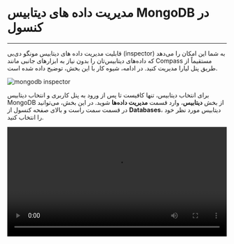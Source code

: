 

<Layout>
<Head>
<title>مستندات مدیریت داده های MongoDB در کنسول - لیارا</title>
<meta property="og:title" content="مستندات خدمات رایانش ابری لیارا" />
<meta property="og:description" content="مستندات آشنایی با نحوه مدیریت داده‌های دیتابیس MongoDB در کنسول لیارا "  />
<meta property="og:image" content="https://media.liara.ir/logos/liara-poster.jpg" />
</Head>

# مدیریت داده های دیتابیس MongoDB در کنسول 
<hr className="mb-2" />

قابلیت مدیریت داده های دیتابیس مونگو دی‌بی (inspector) به شما این امکان را می‌دهد که داده‌های دیتابیس‌تان را بدون نیاز به ابزارهای جانبی مانند <Important>Compass</Important> مستقیماً از طریق پنل لیارا مدیریت کنید.
در ادامه، شیوه کار با این بخش، توضیح داده شده است.

<div className="h-2" />   
<img src="https://media.liara.ir/mongodb/mongodb-inspector.png" alt="mongodb inspector"/>
<div className="h-4" />

<Section id="select-database" title="انتخاب دیتابیس" />

برای انتخاب دیتابیس، تنها کافیست تا پس از ورود به پنل کاربری و انتخاب دیتابیس MongoDB از بخش <b>دیتابیس</b>، وارد قسمت <b>مدیریت داده‌ها</b> شوید.  در این بخش، می‌توانید 
در قسمت سمت راست و بالای صفحه کنسول از <b>Databases</b>، دیتابیس مورد نظر خود را انتخاب کنید.

<div className="h-2" />   
<video
    src="https://media.liara.ir/mongodb/select-database-using-inspector.mp4"
    controls="controls"
    className="block w-full"
    width="100%"
/>

<Section id="create-database" title="ایجاد دیتابیس جدید" />

برای ایجاد دیتابیس جدید، کافیست در قسمت <b>Databases</b>، بر روی گزینه <Important>+</Important> کلیک کنید. سپس نام دیتابیس و collection خود را وارد کرده و بر روی گزینه <b>اضافه کردن</b> کلیک کنید:

<div className="h-2" />   
<video
    src="https://media.liara.ir/mongodb/create-database-using-inspector.mp4"
    controls="controls"
    className="block w-full"
    width="100%"
/>

<Section id="delete-database" title="حذف دیتابیس" />
برای حذف دیتابیس، کافیست در قسمت <b>Databases</b>، ابتدا دیتابیس مدنظر خود را انتخاب کنید؛ سپس بر روی آیکون سطل زباله کنار دیتابیس مورد نظر کلیک کنید. در نهایت، با نوشتن اسم دیتابیس و کلیک بر روی گزینه <b>حذف دیتابیس</b>، دیتابیس شما حذف خواهد شد:

<div className="h-2" />   
<video
    src="https://media.liara.ir/mongodb/delete-database-using-inspector.mp4"
    controls="controls"
    className="block w-full"
    width="100%"
/>

<Section id="select-collection" title="انتخاب collection" />

برای انتخاب collection، کافیست تا پس از انتخاب دیتابیس، در قسمت سمت راست و بالای صفحه کنسول، collection مورد نظر خود را انتخاب کنید.

<div className="h-2" />   
<video
    src="https://media.liara.ir/mongodb/select-collection-using-inspector.mp4"
    controls="controls"
    className="block w-full"
    width="100%"
/>

<Section id="create-collection" title="ایجاد collection جدید" />

برای ایجاد collection جدید، کافیست تا بر روی گزینه <Important>+</Important> کلیک کنید. سپس نام collection خود را وارد کرده و بر روی گزینه <b>اضافه کردن</b> کلیک کنید:

<div className="h-2" />   
<video
    src="https://media.liara.ir/mongodb/create-collection-using-inspector.mp4"
    controls="controls"
    className="block w-full"
    width="100%"
/>

<Section id="rename-collection" title="تغییر نام collection" />

برای تغییر نام collection، کافیست تا پس از انتخاب collection مورد نظر، بر روی سه نقطه کلیک کرده و سپس گزینه <b>تغییر نام مجموعه</b> را انتخاب کنید. سپس نام جدید collection خود را وارد کرده و بر روی گزینه <b>تغییر نام</b> کلیک کنید:

<div className="h-2" />   
<video
    src="https://media.liara.ir/mongodb/rename-collection-using-inspector.mp4"
    controls="controls"
    className="block w-full"
    width="100%"
/>

<Section id="delete-collection" title="حذف collection" />

برای حذف collection، کافیست تا پس از انتخاب collection مورد نظر، بر روی سه نقطه کلیک کرده و سپس گزینه <b>حذف مجموعه</b> را انتخاب کنید. سپس نام collection خود را وارد کرده و بر روی گزینه <b>حذف مجموعه</b> کلیک کنید:

<div className="h-2" />   
<video
    src="https://media.liara.ir/mongodb/delete-collection-using-inspector.mp4"
    controls="controls"
    className="block w-full"
    width="100%"
/>

<Section id="add-record-to-collection" title="اضافه‌کردن رکورد به collection" />
برای اضافه‌کردن رکورد به collection، کافیست تا پس از انتخاب دیتابیس و collection مورد نظر، بر روی گزینه <Important>Add Record+</Important> کلیک کنید؛ داکیومنت خود را قرار دهید و سپس بر روی گزینه <b>اضافه کردن</b> کلیک کنید:


<div className="h-2" />   
<video
    src="https://media.liara.ir/mongodb/add-record-to-collection-using-inspector.mp4"
    controls="controls"
    className="block w-full"
    width="100%"
/>

<div className="h-2" />   

در نظر داشته باشید که برای اضافه کردن رکورد جدید به collection: 

<div className="h-2" />   
<ul>
<li>تمامی Key ها باید به صورت رشته (string) باشند</li>
<li>گذاشتن کاما (,) در انتهای آخرین جفت &lt;Key,Value&gt; مجاز نیست</li>
</ul>
<div className="h-2" />   

نمونه‌ای از یک داکیومنت صحیح:

<div className="h-2" />
<div dir='ltr'>
    <Highlight className="bash">
        {`{
  "name": "Test User",
  "email": "testuser@example.com",
  "role": "tester",
  "isActive": true,
  "created_at": { "$date": "2025-07-10T00:00:00Z" }
}
`}
    </Highlight>
</div>
<div className="h-2" />   

<Section id="edit-record" title="ویرایش رکورد در collection" />
برای ویرایش رکورد، تنها کافیست تا پس از انتخاب رکورد، بر روی آیکون ویرایش (قلم)، کلیک کنید و پس از تغییر داکیومنت، بر روی گزینه <b>ویرایش</b> کلیک کنید تا داکیومنت مدنظرتان، ویرایش شود: 

<div className="h-2" />   
<video
    src="https://media.liara.ir/mongodb/edit-record-using-inspector.mp4"
    controls="controls"
    className="block w-full"
    width="100%"
/>

<Section id="delete-record" title="حذف رکورد در collection" />

برای حذف رکود در collection، کافیست تا پس از انتخاب رکورد، بر روی آیکون سطل زباله کلیک کنید و سپس با تایید حذف با کلیک بر روی گزینه <b>حذف</b>، رکورد انتخابی، حذف خواهد شد:

<div className="h-2" />   
<video
    src="https://media.liara.ir/mongodb/delete-record-using-inspector.mp4"
    controls="controls"
    className="block w-full"
    width="100%"
/>

<Section id="execute-query" title="اجرای کوئری" />

برای اجرای کوئری، کافیست تا پس از انتخاب colleciton مدنظرتان، کوئری خود را در باکس خالی تعبیه شده، قرار دهید 
و سپس گزینه <Important>Find</Important> را بزنید. برای خالی کردن باکس و حذف نتایج هم، تنها کافیست تا گزینه <Important>Reset</Important> را انتخاب کنید. 
در صورتی که قصد دارید که کوئری خود را همزمان بنویسید، می‌توانید برای تجربه کاربری بهتر، آیکون قلم را انتخاب کنید تا یک صفحه جدید، برای شما باز شود:

<div className="h-2" />   
<video
    src="https://media.liara.ir/mongodb/execute-query-using-inspector.mp4"
    controls="controls"
    className="block w-full"
    width="100%"
/>
<div className="h-2" />   

در نظر داشته باشید که برای نوشتن کوئری و اجرای صحیح آن: 

<div className="h-2" />   

<ul>
<li>از ساختار Aggregation Framework استفاده کنید</li>
<li>ورودی باید به صورت یک آرایه از اشیاء باشد</li>
<li>در انتهای آخرین عضو از آرایه، گذاشتن کاما (,) مجاز نیست</li>
<li>تمامی Key ها باید به صورت رشته (string) باشند</li>
<li>گذاشتن کاما (,) در انتهای آخرین جفت &lt;Key,Value&gt; مجاز نیست</li>

</ul>
<div className="h-2" />   

نمونه‌ای از یک کوئری صحیح: 

<div className="h-2" />
<div dir='ltr'>
    <Highlight className="bash">
        {`[
  {
    "$match": {
      "created_at": {
        "$gte": {
          "$date": "2025-07-01T00:00:00Z"
        }
      }
    }
  }
]`}
    </Highlight>
</div>
<div className="h-2" />   


</Layout>